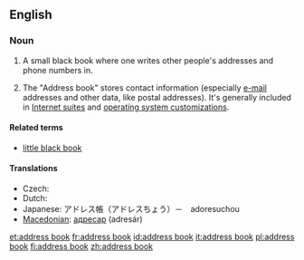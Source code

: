 ==English==
{{wikipedia}}
===Noun===
{{en-noun|sg=[[address]] [[book]]}}

# A small black book where one writes other people's addresses and phone numbers in.
# {{computing}} The "Address book" stores contact information (especially [[e-mail]] addresses and other data, like postal addresses).  It's generally included in [[w:Internet suite|Internet suites]] and  [[w:operating  system|operating system customizations]].

====Related terms====
* [[little black book]]

====Translations====
* Czech: {{t-|cs|adresář|m}}
* Dutch: {{t|nl|adresboek|n}}
* Japanese: アドレス帳（アドレスちょう）－　adoresuchou
* [[Macedonian]]: [[адресар]] (adresár) {{m}}

[[et:address book]]
[[fr:address book]]
[[id:address book]]
[[it:address book]]
[[pl:address book]]
[[fi:address book]]
[[zh:address book]]